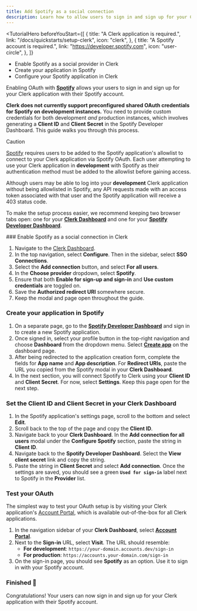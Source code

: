 ```yaml
---
title: Add Spotify as a social connection
description: Learn how to allow users to sign in and sign up for your Clerk application with their Spotify account.
---
```


<TutorialHero
  beforeYouStart={[
    {
      title: "A Clerk application is required.",
      link: "/docs/quickstarts/setup-clerk",
      icon: "clerk",
    },
    {
      title: "A Spotify account is required.",
      link: "https://developer.spotify.com",
      icon: "user-circle",
    },
  ]}
>
  - Enable Spotify as a social provider in Clerk
  - Create your application in Spotify
  - Configure your Spotify application in Clerk
</TutorialHero>

Enabling OAuth with [**Spotify**](https://developer.spotify.com/documentation/web-api/concepts/authorization) allows your users to sign in and sign up for your Clerk application with their Spotify account.

**Clerk does not currently support preconfigured shared OAuth credentials for Spotify on development instances.** You need to provide custom credentials for both development _and_ production instances, which involves generating a **Client ID** and **Client Secret** in the Spotify Developer Dashboard. This guide walks you through this process.

> [!CAUTION]
> [Spotify](https://developer.spotify.com/documentation/web-api/concepts/quota-modes) requires users to be added to the Spotify application's allowlist to connect to your Clerk application via Spotify OAuth. Each user attempting to use your Clerk application in **development** with Spotify as their authentication method must be added to the allowlist before gaining access.
>
> Although users may be able to log into your **development** Clerk application without being allowlisted in Spotify, any API requests made with an access token associated with that user and the Spotify application will receive a 403 status code.

To make the setup process easier, we recommend keeping two browser tabs open: one for your [**Clerk Dashboard**](https://dashboard.clerk.com/last-active?path=user-authentication/sso-connections) and one for your [**Spotify Developer Dashboard**](https://developer.spotify.com/).

<Steps>
  ### Enable Spotify as a social connection in Clerk

  1. Navigate to the [Clerk Dashboard](https://dashboard.clerk.com/last-active?path=user-authentication/sso-connections).
  1. In the top navigation, select **Configure**. Then in the sidebar, select **SSO Connections**.
  1. Select the **Add connection** button, and select **For all users**.
  1. In the **Choose provider** dropdown, select **Spotify**.
  1. Ensure that both **Enable for sign-up and sign-in** and **Use custom credentials** are toggled on. 
  1. Save the **Authorized redirect URI** somewhere secure.
  1. Keep the modal and page open throughout the guide.

  ### Create your application in Spotify

  1. On a separate page, go to the [**Spotify Developer Dashboard**](https://developer.spotify.com/) and sign in to create a new Spotify application.
  1. Once signed in, select your profile button in the top-right navigation and choose **Dashboard** from the dropdown menu. Select [**Create app**](https://developer.spotify.com/dashboard/create) on the dashboard page.
  1. After being redirected to the application creation form, complete the fields for **App name** and **App description**. For **Redirect URIs**, paste the URL you copied from the Spotify modal in your **Clerk Dashboard**.
  1. In the next section, you will connect Spotify to Clerk using your **Client ID** and **Client Secret**. For now, select **Settings**. Keep this page open for the next step.

  ### Set the Client ID and Client Secret in your Clerk Dashboard

  1. In the Spotify application's settings page, scroll to the bottom and select **Edit**.
  1. Scroll back to the top of the page and copy the **Client ID**.
  1. Navigate back to your **Clerk Dashboard**. In the **Add connection for all users** modal under the **Configure Spotify** section, paste the string in **Client ID**.
  1. Navigate back to the **Spotify Developer Dashboard**. Select the **View client secret** link and copy the string.
  1. Paste the string in **Client Secret** and select **Add connection**. Once the settings are saved, you should see a green **`Used for sign-in`** label next to Spotify in the **Provider** list.

  ### Test your OAuth

  The simplest way to test your OAuth setup is by visiting your Clerk application's [Account Portal](/docs/customization/account-portal/overview), which is available out-of-the-box for all Clerk applications.

  1. In the navigation sidebar of your **Clerk Dashboard**, select [**Account Portal**](https://dashboard.clerk.com/last-active?path=account-portal).
  1. Next to the **Sign-in** URL, select **Visit**. The URL should resemble:
     - **For development**: `https://your-domain.accounts.dev/sign-in`
     - **For production**: `https://accounts.your-domain.com/sign-in`
  1. On the sign-in page, you should see **Spotify** as an option. Use it to sign in with your Spotify account.
</Steps>

### Finished 🎉

Congratulations! Your users can now sign in and sign up for your Clerk application with their Spotify account.

